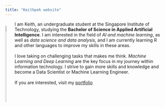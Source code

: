 ```yaml
---
title: "Keithpek website"
---
```

::: {style="float:left; position: relative; top: 0px"}
![](img/keith_pic.jpeg){width="25%" height="25%" style="margin-right: 10px; align: left"}
:::
I am Keith, an undergraduate student at the Singapore Institute of Technology, studying the **Bachelor of Science in Applied Artificial Intelligence**. I am interested in the field of *AI and machine learning*, as well as *data science and data analysis*, and I am currently learning R and other languages to improve my skills in these areas.
<br>
<br>
I love taking on challenging tasks that makes me think.
*Machine Learning and Deep Learning* are the key focus in my journey within information technology. 
I strive to gain more skills and knowledge and become a Data Scientist or Machine Learning Engineer.
<br>
<br>
If you are interested, visit my [portfolio](https://keithpek.wixsite.com/portfolio)

